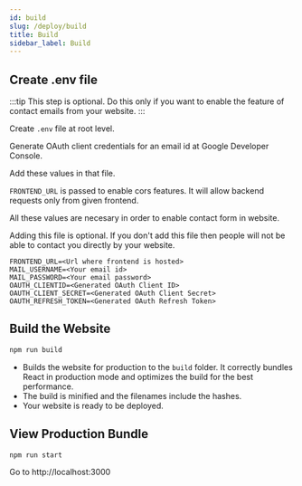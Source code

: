 ```yaml
---
id: build
slug: /deploy/build
title: Build
sidebar_label: Build
---
```


## Create .env file

:::tip
This step is optional. Do this only if you want to enable the feature of contact emails from your website.
:::

Create `.env` file at root level.

Generate OAuth client credentials for an email id at Google Developer Console.

Add these values in that file.

`FRONTEND_URL` is passed to enable cors features. It will allow backend requests only from given frontend.

All these values are necesary in order to enable contact form in website.

Adding this file is optional. If you don't add this file then people will not be able to contact you directly by your website.

```env title=.env
FRONTEND_URL=<Url where frontend is hosted>
MAIL_USERNAME=<Your email id>
MAIL_PASSWORD=<Your email password>
OAUTH_CLIENTID=<Generated OAuth Client ID>
OAUTH_CLIENT_SECRET=<Generated OAuth Client Secret>
OAUTH_REFRESH_TOKEN=<Generated OAuth Refresh Token>
```

## Build the Website

```bash
npm run build
```

- Builds the website for production to the `build` folder. It correctly bundles React in production mode and optimizes the build for the best performance.
- The build is minified and the filenames include the hashes.
- Your website is ready to be deployed.

## View Production Bundle

```bash
npm run start
```

Go to http://localhost:3000
